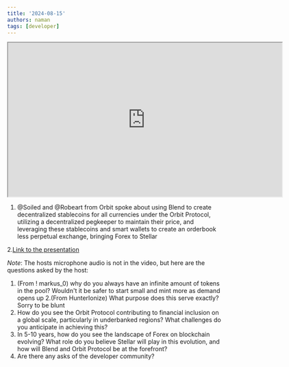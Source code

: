 ```yaml
---
title: '2024-08-15'
authors: naman
tags: [developer]
---
```


<iframe
  src="https://drive.google.com/file/d/1V5Arzh7LgWMj2E7FjZyGTFUl0vV31xll/preview"
  width="640"
  height="360"
  allow="autoplay"
></iframe>

1. @Soiled and @Robeart from Orbit spoke about using Blend to create decentralized stablecoins for all currencies under the Orbit Protocol, utilizing a decentralized pegkeeper to maintain their price, and leveraging these stablecoins and smart wallets to create an orderbook less perpetual exchange, bringing Forex to Stellar

2.[Link to the presentation](https://docs.google.com/presentation/d/1mDOrBLfe8-Bq6VCy7r5bb4w_uZjq-EOorbV3ZwYfs1k/edit?usp=sharing)

_Note_: The hosts microphone audio is not in the video, but here are the questions asked by the host:
1. (From ! markus_0) why do you always have an infinite amount of tokens in the pool? Wouldn't it be safer to start small and mint more as demand opens up
2.(From HunterIonize) What purpose does this serve exactly? Sorry to be blunt
3. How do you see the Orbit Protocol contributing to financial inclusion on a global scale, particularly in underbanked regions? What challenges do you anticipate in achieving this?
4. In 5-10 years, how do you see the landscape of Forex on blockchain evolving? What role do you believe Stellar will play in this evolution, and how will Blend and Orbit Protocol be at the forefront?
5. Are there any asks of the developer community?